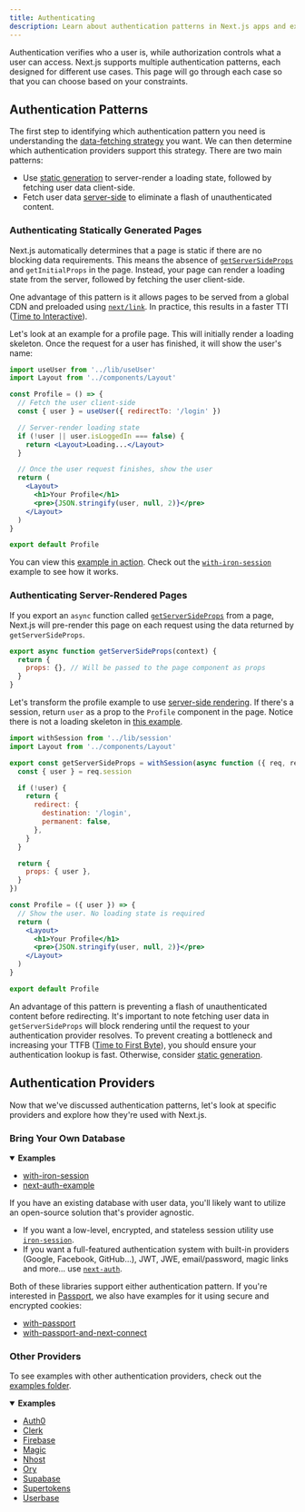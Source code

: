 ```yaml
---
title: Authenticating
description: Learn about authentication patterns in Next.js apps and explore a few examples.
---
```


Authentication verifies who a user is, while authorization controls what a user can access. Next.js supports multiple authentication patterns, each designed for different use cases. This page will go through each case so that you can choose based on your constraints.

## Authentication Patterns

The first step to identifying which authentication pattern you need is understanding the [data-fetching strategy](/docs/pages/building-your-application/data-fetching) you want. We can then determine which authentication providers support this strategy. There are two main patterns:

- Use [static generation](/docs/pages/building-your-application/rendering/static-site-generation) to server-render a loading state, followed by fetching user data client-side.
- Fetch user data [server-side](/docs/pages/building-your-application/rendering/server-side-rendering) to eliminate a flash of unauthenticated content.

### Authenticating Statically Generated Pages

Next.js automatically determines that a page is static if there are no blocking data requirements. This means the absence of [`getServerSideProps`](/docs/pages/building-your-application/data-fetching/get-server-side-props) and `getInitialProps` in the page. Instead, your page can render a loading state from the server, followed by fetching the user client-side.

One advantage of this pattern is it allows pages to be served from a global CDN and preloaded using [`next/link`](/docs/pages/api-reference/components/link). In practice, this results in a faster TTI ([Time to Interactive](https://web.dev/interactive/)).

Let's look at an example for a profile page. This will initially render a loading skeleton. Once the request for a user has finished, it will show the user's name:

```jsx filename="pages/profile.jsx"
import useUser from '../lib/useUser'
import Layout from '../components/Layout'

const Profile = () => {
  // Fetch the user client-side
  const { user } = useUser({ redirectTo: '/login' })

  // Server-render loading state
  if (!user || user.isLoggedIn === false) {
    return <Layout>Loading...</Layout>
  }

  // Once the user request finishes, show the user
  return (
    <Layout>
      <h1>Your Profile</h1>
      <pre>{JSON.stringify(user, null, 2)}</pre>
    </Layout>
  )
}

export default Profile
```

You can view this [example in action](https://iron-session-example.vercel.app/). Check out the [`with-iron-session`](https://github.com/vercel/next.js/tree/canary/examples/with-iron-session) example to see how it works.

### Authenticating Server-Rendered Pages

If you export an `async` function called [`getServerSideProps`](/docs/pages/building-your-application/data-fetching/get-server-side-props) from a page, Next.js will pre-render this page on each request using the data returned by `getServerSideProps`.

```jsx
export async function getServerSideProps(context) {
  return {
    props: {}, // Will be passed to the page component as props
  }
}
```

Let's transform the profile example to use [server-side rendering](/docs/pages/building-your-application/rendering/server-side-rendering). If there's a session, return `user` as a prop to the `Profile` component in the page. Notice there is not a loading skeleton in [this example](https://iron-session-example.vercel.app/).

```jsx filename="pages/profile.jsx"
import withSession from '../lib/session'
import Layout from '../components/Layout'

export const getServerSideProps = withSession(async function ({ req, res }) {
  const { user } = req.session

  if (!user) {
    return {
      redirect: {
        destination: '/login',
        permanent: false,
      },
    }
  }

  return {
    props: { user },
  }
})

const Profile = ({ user }) => {
  // Show the user. No loading state is required
  return (
    <Layout>
      <h1>Your Profile</h1>
      <pre>{JSON.stringify(user, null, 2)}</pre>
    </Layout>
  )
}

export default Profile
```

An advantage of this pattern is preventing a flash of unauthenticated content before redirecting. It's important to note fetching user data in `getServerSideProps` will block rendering until the request to your authentication provider resolves. To prevent creating a bottleneck and increasing your TTFB ([Time to First Byte](https://web.dev/time-to-first-byte/)), you should ensure your authentication lookup is fast. Otherwise, consider [static generation](#authenticating-statically-generated-pages).

## Authentication Providers

Now that we've discussed authentication patterns, let's look at specific providers and explore how they're used with Next.js.

### Bring Your Own Database

<details open>
  <summary>
    <b>Examples</b>
  </summary>

- [with-iron-session](https://github.com/vercel/next.js/tree/canary/examples/with-iron-session)
- [next-auth-example](https://github.com/nextauthjs/next-auth-example)

</details>

If you have an existing database with user data, you'll likely want to utilize an open-source solution that's provider agnostic.

- If you want a low-level, encrypted, and stateless session utility use [`iron-session`](https://github.com/vercel/next.js/tree/canary/examples/with-iron-session).
- If you want a full-featured authentication system with built-in providers (Google, Facebook, GitHub…), JWT, JWE, email/password, magic links and more… use [`next-auth`](https://github.com/nextauthjs/next-auth-example).

Both of these libraries support either authentication pattern. If you're interested in [Passport](http://www.passportjs.org/), we also have examples for it using secure and encrypted cookies:

- [with-passport](https://github.com/vercel/next.js/tree/canary/examples/with-passport)
- [with-passport-and-next-connect](https://github.com/vercel/next.js/tree/canary/examples/with-passport-and-next-connect)

### Other Providers

To see examples with other authentication providers, check out the [examples folder](https://github.com/vercel/next.js/tree/canary/examples).

<details open>
  <summary>
    <b>Examples</b>
  </summary>

- [Auth0](https://github.com/vercel/next.js/tree/canary/examples/auth0)
- [Clerk](https://github.com/vercel/next.js/tree/canary/examples/with-clerk)
- [Firebase](https://github.com/vercel/next.js/tree/canary/examples/with-firebase-authentication)
- [Magic](https://github.com/vercel/next.js/tree/canary/examples/with-magic)
- [Nhost](https://github.com/vercel/next.js/tree/canary/examples/with-nhost-auth-realtime-graphql)
- [Ory](https://github.com/vercel/examples/tree/main/solutions/auth-with-ory)
- [Supabase](https://github.com/vercel/next.js/tree/canary/examples/with-supabase-auth-realtime-db)
- [Supertokens](https://github.com/vercel/next.js/tree/canary/examples/with-supertokens)
- [Userbase](https://github.com/vercel/next.js/tree/canary/examples/with-userbase)

</details>
